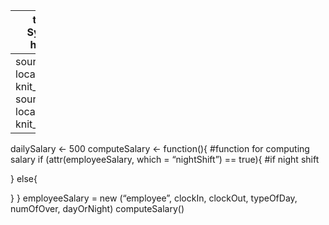 ------
title: "Pay Roll System"
output: html_notebook
-----
source("employee.R", local = knitr :: knit_global())
source("functions.R", local = knitr :: knit_global())
```r
----
dailySalary <- 500
computeSalary <- function(){
  #function for computing salary
  if (attr(employeeSalary, which = "nightShift") == true){ #if night shift
    
}
else{

}
  }
employeeSalary = new ("employee", clockIn, clockOut, typeOfDay, numOfOver, dayOrNight)
computeSalary()
